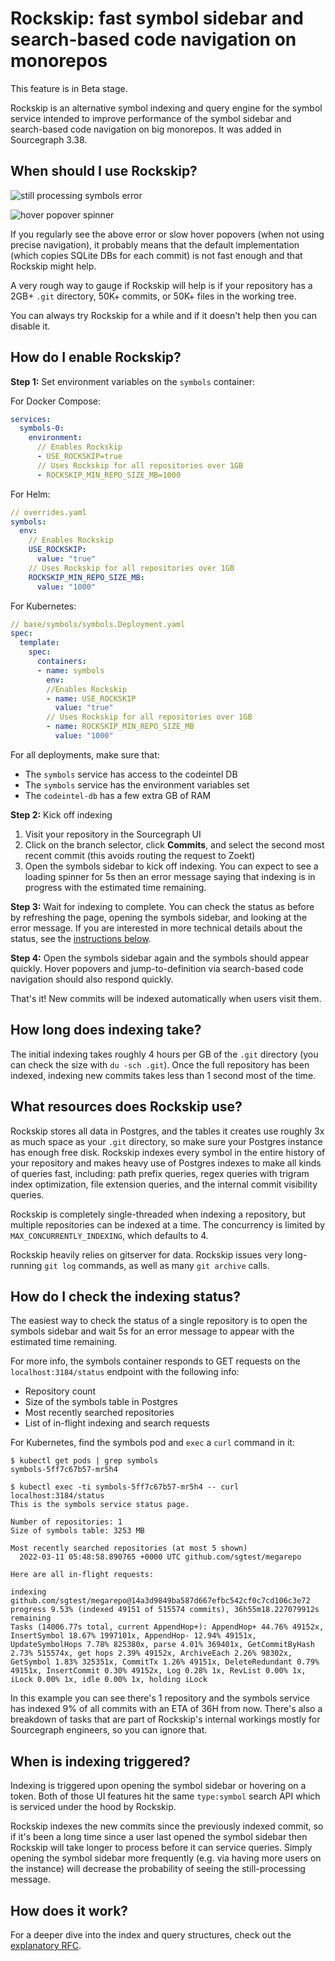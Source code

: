 # Rockskip: fast symbol sidebar and search-based code navigation on monorepos

<Callout type="note">This feature is in Beta stage.</Callout>

Rockskip is an alternative symbol indexing and query engine for the symbol service intended to improve performance of the symbol sidebar and search-based code navigation on big monorepos. It was added in Sourcegraph 3.38.

## When should I use Rockskip?

![still processing symbols error](https://storage.googleapis.com/sourcegraph-assets/docs/images/code-intelligence/symbol-sidebar-timeout.png)

![hover popover spinner](https://storage.googleapis.com/sourcegraph-assets/docs/images/code-intelligence/hover-popover-spinner.png)

If you regularly see the above error or slow hover popovers (when not using precise navigation), it probably means that the default implementation (which copies SQLite DBs for each commit) is not fast enough and that Rockskip might help.

A very rough way to gauge if Rockskip will help is if your repository has a 2GB+ `.git` directory, 50K+ commits, or 50K+ files in the working tree.

You can always try Rockskip for a while and if it doesn't help then you can disable it.

## How do I enable Rockskip?

**Step 1:** Set environment variables on the `symbols` container:

For Docker Compose:

```yaml
services:
  symbols-0:
    environment:
      // Enables Rockskip
      - USE_ROCKSKIP=true
      // Uses Rockskip for all repositories over 1GB
      - ROCKSKIP_MIN_REPO_SIZE_MB=1000
```

For Helm:

```yaml
// overrides.yaml
symbols:
  env:
    // Enables Rockskip
    USE_ROCKSKIP:
      value: "true"
    // Uses Rockskip for all repositories over 1GB
    ROCKSKIP_MIN_REPO_SIZE_MB:
      value: "1000"
```

For Kubernetes:

```yaml
// base/symbols/symbols.Deployment.yaml
spec:
  template:
    spec:
      containers:
      - name: symbols
        env:
        //Enables Rockskip
        - name: USE_ROCKSKIP
          value: "true"
        // Uses Rockskip for all repositories over 1GB
        - name: ROCKSKIP_MIN_REPO_SIZE_MB
          value: "1000"
```

For all deployments, make sure that:

- The `symbols` service has access to the codeintel DB
- The `symbols` service has the environment variables set
- The `codeintel-db` has a few extra GB of RAM

**Step 2:** Kick off indexing

1. Visit your repository in the Sourcegraph UI
1. Click on the branch selector, click **Commits**, and select the second most recent commit (this avoids routing the request to Zoekt)
1. Open the symbols sidebar to kick off indexing. You can expect to see a loading spinner for 5s then an error message saying that indexing is in progress with the estimated time remaining.

**Step 3:** Wait for indexing to complete. You can check the status as before by refreshing the page, opening the symbols sidebar, and looking at the error message. If you are interested in more technical details about the status, see the [instructions below](#how-do-i-check-the-indexing-status).

**Step 4:** Open the symbols sidebar again and the symbols should appear quickly. Hover popovers and jump-to-definition via search-based code navigation should also respond quickly.

That's it! New commits will be indexed automatically when users visit them.

## How long does indexing take?

The initial indexing takes roughly 4 hours per GB of the `.git` directory (you can check the size with `du -sch .git`). Once the full repository has been indexed, indexing new commits takes less than 1 second most of the time.

## What resources does Rockskip use?

Rockskip stores all data in Postgres, and the tables it creates use roughly 3x as much space as your `.git` directory, so make sure your Postgres instance has enough free disk. Rockskip indexes every symbol in the entire history of your repository and makes heavy use of Postgres indexes to make all kinds of queries fast, including: path prefix queries, regex queries with trigram index optimization, file extension queries, and the internal commit visibility queries.

Rockskip is completely single-threaded when indexing a repository, but multiple repositories can be indexed at a time. The concurrency is limited by `MAX_CONCURRENTLY_INDEXING`, which defaults to 4.

Rockskip heavily relies on gitserver for data. Rockskip issues very long-running `git log` commands, as well as many `git archive` calls.

## How do I check the indexing status?

The easiest way to check the status of a single repository is to open the symbols sidebar and wait 5s for an error message to appear with the estimated time remaining.

For more info, the symbols container responds to GET requests on the `localhost:3184/status` endpoint with the following info:

- Repository count
- Size of the symbols table in Postgres
- Most recently searched repositories
- List of in-flight indexing and search requests

For Kubernetes, find the symbols pod and `exec` a `curl` command in it:

```
$ kubectl get pods | grep symbols
symbols-5ff7c67b57-mr5h4

$ kubectl exec -ti symbols-5ff7c67b57-mr5h4 -- curl localhost:3184/status
This is the symbols service status page.

Number of repositories: 1
Size of symbols table: 3253 MB

Most recently searched repositories (at most 5 shown)
  2022-03-11 05:48:58.890765 +0000 UTC github.com/sgtest/megarepo

Here are all in-flight requests:

indexing github.com/sgtest/megarepo@14a3d9849ba587d667efbc542cf0c7cd106c3e72
progress 9.53% (indexed 49151 of 515574 commits), 36h55m18.227079912s remaining
Tasks (14006.77s total, current AppendHop+): AppendHop+ 44.76% 49152x, InsertSymbol 18.67% 1997101x, AppendHop- 12.94% 49151x, UpdateSymbolHops 7.78% 825380x, parse 4.01% 369401x, GetCommitByHash 2.73% 515574x, get hops 2.39% 49152x, ArchiveEach 2.26% 98302x, GetSymbol 1.83% 325351x, CommitTx 1.26% 49151x, DeleteRedundant 0.79% 49151x, InsertCommit 0.30% 49152x, Log 0.28% 1x, RevList 0.00% 1x, iLock 0.00% 1x, idle 0.00% 1x, holding iLock
```

In this example you can see there's 1 repository and the symbols service has indexed 9% of all commits with an ETA of 36H from now. There's also a breakdown of tasks that are part of Rockskip's internal workings mostly for Sourcegraph engineers, so you can ignore that.

## When is indexing triggered?

Indexing is triggered upon opening the symbol sidebar or hovering on a token. Both of those UI features hit the same `type:symbol` search API which is serviced under the hood by Rockskip.

Rockskip indexes the new commits since the previously indexed commit, so if it's been a long time since a user last opened the symbol sidebar then Rockskip will take longer to process before it can service queries. Simply opening the symbol sidebar more frequently (e.g. via having more users on the instance) will decrease the probability of seeing the still-processing message.

## How does it work?

For a deeper dive into the index and query structures, check out the [explanatory RFC](https://docs.google.com/document/d/1sDDpZaWdGtIaiNLNB8QsLwHTvH10fhEKpEa4qcog5vg/edit?usp=sharing).
